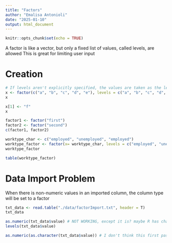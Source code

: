 ```yaml
---
title: "Factors"
author: "Emalisa Antonioli"
date: "2025-01-10"
output: html_document
---
```


```r
knitr::opts_chunk$set(echo = TRUE)
```

A factor is like a vector, but only a fixed list of values, called levels, are allowed
This is great for limiting user input

# Creation
```r
# If levels aren't explicitly specified, the values are taken as the levels
x <- factor(c("a", "b", "c", "d", "e"), levels = c("a", "b", "c", "d", "e", "f"))
x
```

```r
x[1] <- "f"
x
```

```r
factor1 <- factor("first")
factor2 <- factor("second")
c(factor1, factor2)
```

```r
worktype_char <- c("employed", "unemployed", "employed")
worktype_factor <- factor(x= worktype_char, levels = c("employed", "unemployed", "retired"))
worktype_factor

table(worktype_factor)

```

# Data Import Problem

When there is non-numeric values in an imported column, the column type will be set to a factor

```r
txt_data <- read.table("./data/factorImport.txt", header = T)
txt_data

as.numeric(txt_data$value) # NOT WORKING, except it is? maybe R has changed in the past 5 years
levels(txt_data$value)

as.numeric(as.character(txt_data$value)) # I don't think this first passing to a char is needed anymore
```

